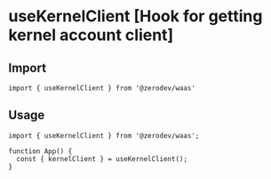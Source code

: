 # useKernelClient [Hook for getting kernel account client]

## Import
```tsx
import { useKernelClient } from '@zerodev/waas'
```

## Usage
```tsx
import { useKernelClient } from '@zerodev/waas';

function App() {
  const { kernelClient } = useKernelClient();	
}
```